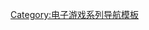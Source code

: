 {{Navbox
| name = Earth series
| title = [[公元系列|-{zh-cn:地球; zh-tw:公元;}-系列]]
| state = {{{state|autocollapse}}}
| bodyclass=hlist

| list1 =
* [[公元2140 (遊戲)|公元2140]]
* [[公元2150 (遊戲)|公元2150]]
** [[公元2150：月球計畫|月球計畫]]
** [[公元2150：失落的靈魂|失落的靈魂]]
* [[地球2160]]

}}<noinclude>
{{collapsible option}}

{{DEFAULTSORT:Earth}}
[[Category:电子游戏系列导航模板]]
</noinclude>